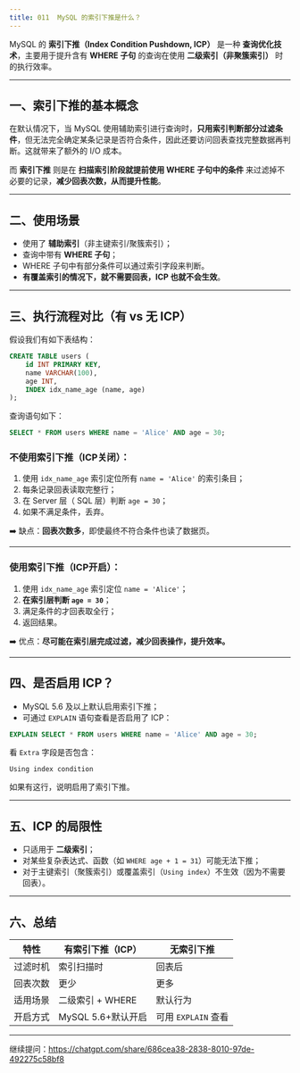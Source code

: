 ```yaml
---
title: 011 	MySQL 的索引下推是什么？
---
```


MySQL 的 **索引下推（Index Condition Pushdown, ICP）** 是一种 **查询优化技术**，主要用于提升含有 **WHERE 子句** 的查询在使用 **二级索引（非聚簇索引）** 时的执行效率。

---

## 一、索引下推的基本概念

在默认情况下，当 MySQL 使用辅助索引进行查询时，**只用索引判断部分过滤条件**，但无法完全确定某条记录是否符合条件，因此还要访问回表查找完整数据再判断。这就带来了额外的 I/O 成本。

而 **索引下推** 则是在 **扫描索引阶段就提前使用 WHERE 子句中的条件** 来过滤掉不必要的记录，**减少回表次数，从而提升性能**。

---

## 二、使用场景

* 使用了 **辅助索引**（非主键索引/聚簇索引）；
* 查询中带有 **WHERE 子句**；
* WHERE 子句中有部分条件可以通过索引字段来判断。
* **有覆盖索引的情况下，就不需要回表，ICP 也就不会生效**。

---

## 三、执行流程对比（有 vs 无 ICP）

假设我们有如下表结构：

```sql
CREATE TABLE users (
    id INT PRIMARY KEY,
    name VARCHAR(100),
    age INT,
    INDEX idx_name_age (name, age)
);
```

查询语句如下：

```sql
SELECT * FROM users WHERE name = 'Alice' AND age = 30;
```

### 不使用索引下推（ICP关闭）：

1. 使用 `idx_name_age` 索引定位所有 `name = 'Alice'` 的索引条目；
2. 每条记录回表读取完整行；
3. 在 Server 层（ SQL 层）判断 `age = 30`；
4. 如果不满足条件，丢弃。

➡️ 缺点：**回表次数多**，即使最终不符合条件也读了数据页。

---

### 使用索引下推（ICP开启）：

1. 使用 `idx_name_age` 索引定位 `name = 'Alice'`；
2. **在索引层判断 `age = 30`**；
3. 满足条件的才回表取全行；
4. 返回结果。

➡️ 优点：**尽可能在索引层完成过滤，减少回表操作，提升效率。**

---

## 四、是否启用 ICP？

* MySQL 5.6 及以上默认启用索引下推；
* 可通过 `EXPLAIN` 语句查看是否启用了 ICP：

```sql
EXPLAIN SELECT * FROM users WHERE name = 'Alice' AND age = 30;
```

看 `Extra` 字段是否包含：

```
Using index condition
```

如果有这行，说明启用了索引下推。

---

## 五、ICP 的局限性

* 只适用于 **二级索引**；
* 对某些复杂表达式、函数（如 `WHERE age + 1 = 31`）可能无法下推；
* 对于主键索引（聚簇索引）或覆盖索引（`Using index`）不生效（因为不需要回表）。

---

## 六、总结

| 特性   | 有索引下推（ICP）     | 无索引下推           |
| ---- | -------------- | --------------- |
| 过滤时机 | 索引扫描时          | 回表后             |
| 回表次数 | 更少             | 更多              |
| 适用场景 | 二级索引 + WHERE   | 默认行为            |
| 开启方式 | MySQL 5.6+默认开启 | 可用 `EXPLAIN` 查看 |

---

继续提问：https://chatgpt.com/share/686cea38-2838-8010-97de-492275c58bf8
